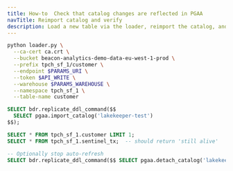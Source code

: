 ```yaml
---
title: How-to  Check that catalog changes are reflected in PGAA
navTitle: Reimport catalog and verify
description: Load a new table via the loader, reimport the catalog, and verify PGAA sees it while transactional tables remain intact.
---
```


```bash
python loader.py \
  --ca-cert ca.crt \
  --bucket beacon-analytics-demo-data-eu-west-1-prod \
  --prefix tpch_sf_1/customer \
  --endpoint $PARAMS_URI \
  --token $API_WRITE \
  --warehouse $PARAMS_WAREHOUSE \
  --namespace tpch_sf_1 \
  --table-name customer
```

```sql
SELECT bdr.replicate_ddl_command($$
  SELECT pgaa.import_catalog('lakekeeper-test')
$$);

SELECT * FROM tpch_sf_1.customer LIMIT 1;
SELECT * FROM tpch_sf_1.sentinel_tx;  -- should return 'still alive'

-- Optionally stop auto-refresh
SELECT bdr.replicate_ddl_command($$ SELECT pgaa.detach_catalog('lakekeeper-test') $$);
```

